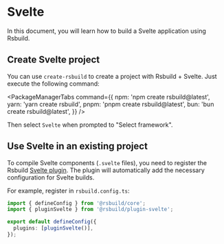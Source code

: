 # Svelte

In this document, you will learn how to build a Svelte application using Rsbuild.

## Create Svelte project

You can use `create-rsbuild` to create a project with Rsbuild + Svelte. Just execute the following command:


<PackageManagerTabs
  command={{
    npm: 'npm create rsbuild@latest',
    yarn: 'yarn create rsbuild',
    pnpm: 'pnpm create rsbuild@latest',
    bun: 'bun create rsbuild@latest',
  }}
/>

Then select `Svelte` when prompted to "Select framework".

## Use Svelte in an existing project

To compile Svelte components (`.svelte` files), you need to register the Rsbuild [Svelte plugin](/plugins/list/plugin-svelte). The plugin will automatically add the necessary configuration for Svelte builds.

For example, register in `rsbuild.config.ts`:

```ts title="rsbuild.config.ts"
import { defineConfig } from '@rsbuild/core';
import { pluginSvelte } from '@rsbuild/plugin-svelte';

export default defineConfig({
  plugins: [pluginSvelte()],
});
```
